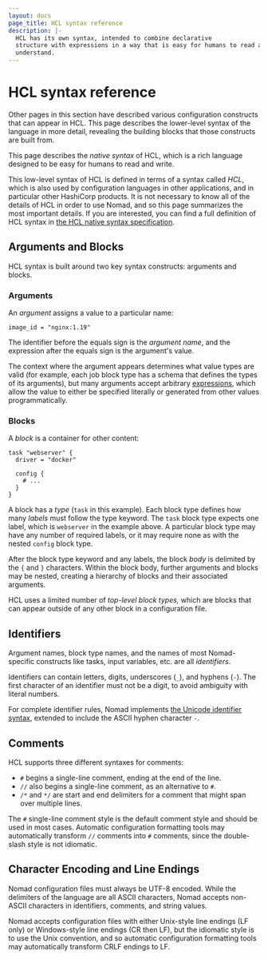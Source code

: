 ```yaml
---
layout: docs
page_title: HCL syntax reference
description: |-
  HCL has its own syntax, intended to combine declarative
  structure with expressions in a way that is easy for humans to read and
  understand.
---
```


# HCL syntax reference

Other pages in this section have described various configuration constructs
that can appear in HCL. This page describes the lower-level syntax of the
language in more detail, revealing the building blocks that those constructs
are built from.

This page describes the _native syntax_ of HCL, which is a rich language
designed to be easy for humans to read and write.

This low-level syntax of HCL is defined in terms of a syntax called _HCL_,
which is also used by configuration languages in other applications, and in
particular other HashiCorp products. It is not necessary to know all of the
details of HCL in order to use Nomad, and so this page summarizes the most
important details. If you are interested, you can find a full definition of HCL
syntax in [the HCL native syntax
specification](https://github.com/hashicorp/hcl/blob/hcl2/hclsyntax/spec.md).

## Arguments and Blocks

HCL syntax is built around two key syntax constructs:
arguments and blocks.

### Arguments

An _argument_ assigns a value to a particular name:

```hcl
image_id = "nginx:1.19"
```

The identifier before the equals sign is the _argument name_, and the expression
after the equals sign is the argument's value.

The context where the argument appears determines what value types are valid
(for example, each job block type has a schema that defines the types of its
arguments), but many arguments accept arbitrary
[expressions](/nomad/docs/reference/hcl2/expressions), which allow the value to
either be specified literally or generated from other values programmatically.

### Blocks

A _block_ is a container for other content:

```hcl
task "webserver" {
  driver = "docker"

  config {
    # ...
  }
}
```

A block has a _type_ (`task` in this example). Each block type defines
how many _labels_ must follow the type keyword. The `task` block type
expects one label, which is `webserver` in the example above.
A particular block type may have any number of required labels, or it may
require none as with the nested `config` block type.

After the block type keyword and any labels, the block _body_ is delimited
by the `{` and `}` characters. Within the block body, further arguments
and blocks may be nested, creating a hierarchy of blocks and their associated
arguments.

HCL uses a limited number of _top-level block types,_ which
are blocks that can appear outside of any other block in a configuration file.

## Identifiers

Argument names, block type names, and the names of most Nomad-specific
constructs like tasks, input variables, etc. are all _identifiers_.

Identifiers can contain letters, digits, underscores (`_`), and hyphens (`-`).
The first character of an identifier must not be a digit, to avoid ambiguity
with literal numbers.

For complete identifier rules, Nomad implements
[the Unicode identifier syntax](http://unicode.org/reports/tr31/), extended to
include the ASCII hyphen character `-`.

## Comments

HCL supports three different syntaxes for comments:

- `#` begins a single-line comment, ending at the end of the line.
- `//` also begins a single-line comment, as an alternative to `#`.
- `/*` and `*/` are start and end delimiters for a comment that might span
  over multiple lines.

The `#` single-line comment style is the default comment style and should be
used in most cases. Automatic configuration formatting tools may automatically
transform `//` comments into `#` comments, since the double-slash style is
not idiomatic.

## Character Encoding and Line Endings

Nomad configuration files must always be UTF-8 encoded. While the
delimiters of the language are all ASCII characters, Nomad accepts
non-ASCII characters in identifiers, comments, and string values.

Nomad accepts configuration files with either Unix-style line endings
(LF only) or Windows-style line endings (CR then LF), but the idiomatic style
is to use the Unix convention, and so automatic configuration formatting tools
may automatically transform CRLF endings to LF.
